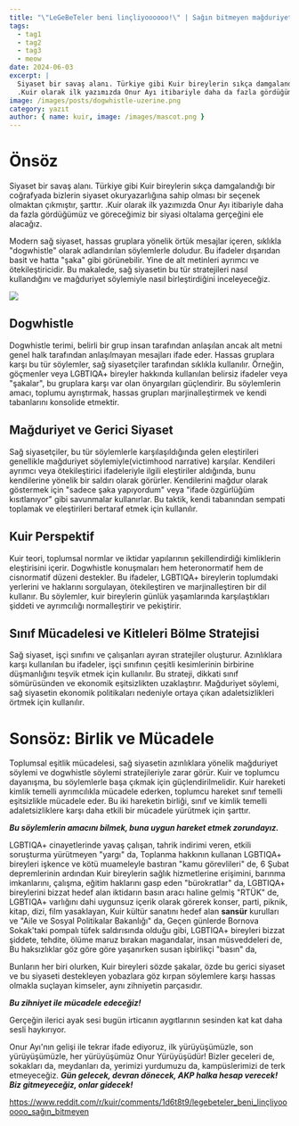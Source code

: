 ```yaml
---
title: "\"LeGeBeTeler beni linçliyoooooo!\" | Sağın bitmeyen mağduriyeti ve dogwhistle stratejisi üzerine"
tags:
  - tag1
  - tag2
  - tag3
  - meow
date: 2024-06-03
excerpt: |
  Siyaset bir savaş alanı. Türkiye gibi Kuir bireylerin sıkça damgalandığı bir coğrafyada bizlerin siyaset okuryazarlığına sahip olması bir seçenek olmaktan çıkmıştır, şarttır.
  .Kuir olarak ilk yazımızda Onur Ayı itibariyle daha da fazla gördüğümüz ve göreceğimiz bir siyasi oltalama gerçeğini ele alacağız.
image: /images/posts/dogwhistle-uzerine.png
category: yazıt
author: { name: kuir, image: /images/mascot.png }
---
```


# Önsöz

Siyaset bir savaş alanı. Türkiye gibi Kuir bireylerin sıkça damgalandığı bir coğrafyada bizlerin siyaset okuryazarlığına sahip olması bir seçenek olmaktan çıkmıştır, şarttır.
.Kuir olarak ilk yazımızda Onur Ayı itibariyle daha da fazla gördüğümüz ve göreceğimiz bir siyasi oltalama gerçeğini ele alacağız.

Modern sağ siyaset, hassas gruplara yönelik örtük mesajlar içeren, sıklıkla "dogwhistle" olarak adlandırılan söylemlerle doludur. Bu ifadeler dışarıdan basit ve hatta "şaka" gibi görünebilir. Yine de alt metinleri ayrımcı ve ötekileştiricidir.
Bu makalede, sağ siyasetin bu tür stratejileri nasıl kullandığını ve mağduriyet söylemiyle nasıl birleştirdiğini inceleyeceğiz.

![](/images/posts/dogwhistle-uzerine.png)

## Dogwhistle

Dogwhistle terimi, belirli bir grup insan tarafından anlaşılan ancak alt metni genel halk tarafından anlaşılmayan mesajları ifade eder.
Hassas gruplara karşı bu tür söylemler, sağ siyasetçiler tarafından sıklıkla kullanılır. Örneğin, göçmenler veya LGBTIQA+ bireyler hakkında kullanılan belirsiz ifadeler veya "şakalar", bu gruplara karşı var olan önyargıları güçlendirir.
Bu söylemlerin amacı, toplumu ayrıştırmak, hassas grupları marjinalleştirmek ve kendi tabanlarını konsolide etmektir.

## Mağduriyet ve Gerici Siyaset

Sağ siyasetçiler, bu tür söylemlerle karşılaşıldığında gelen eleştirileri genellikle mağduriyet söylemiyle(victimhood narrative) karşılar.
Kendileri ayrımcı veya ötekileştirici ifadeleriyle ilgili eleştiriler aldığında, bunu kendilerine yönelik bir saldırı olarak görürler.
Kendilerini mağdur olarak göstermek için "sadece şaka yapıyordum" veya "ifade özgürlüğüm kısıtlanıyor" gibi savunmalar kullanırlar.
Bu taktik, kendi tabanından sempati toplamak ve eleştirileri bertaraf etmek için kullanılır.

## Kuir Perspektif

Kuir teori, toplumsal normlar ve iktidar yapılarının şekillendirdiği kimliklerin eleştirisini içerir.
Dogwhistle konuşmaları hem heteronormatif hem de cisnormatif düzeni destekler.
Bu ifadeler, LGBTIQA+ bireylerin toplumdaki yerlerini ve haklarını sorgulayan, ötekileştiren ve marjinalleştiren bir dil kullanır.
Bu söylemler, kuir bireylerin günlük yaşamlarında karşılaştıkları şiddeti ve ayrımcılığı normalleştirir ve pekiştirir.

## Sınıf Mücadelesi ve Kitleleri Bölme Stratejisi

Sağ siyaset, işçi sınıfını ve çalışanları ayıran stratejiler oluşturur.
Azınlıklara karşı kullanılan bu ifadeler, işçi sınıfının çeşitli kesimlerinin birbirine düşmanlığını teşvik etmek için kullanılır.
Bu strateji, dikkati sınıf sömürüsünden ve ekonomik eşitsizlikten uzaklaştırır.
Mağduriyet söylemi, sağ siyasetin ekonomik politikaları nedeniyle ortaya çıkan adaletsizlikleri örtmek için kullanılır.

# Sonsöz: Birlik ve Mücadele

Toplumsal eşitlik mücadelesi, sağ siyasetin azınlıklara yönelik mağduriyet söylemi ve dogwhistle söylemi stratejileriyle zarar görür.
Kuir ve toplumcu dayanışma, bu söylemlerle başa çıkmak için güçlendirilmelidir.
Kuir hareketi kimlik temelli ayrımcılıkla mücadele ederken, toplumcu hareket sınıf temelli eşitsizlikle mücadele eder.
Bu iki hareketin birliği, sınıf ve kimlik temelli adaletsizliklere karşı daha etkili bir mücadele yürütmek için şarttır.

***Bu söylemlerin amacını bilmek, buna uygun hareket etmek zorundayız.***

LGBTIQA+ cinayetlerinde yavaş çalışan, tahrik indirimi veren, etkili soruşturma yürütmeyen "yargı" da,
Toplanma hakkının kullanan LGBTIQA+ bireyleri işkence ve kötü muameleyle bastıran "kamu görevlileri" de,
6 Şubat depremlerinin ardından Kuir bireylerin sağlık hizmetlerine erişimini, barınma imkanlarını, çalışma, eğitim haklarını gasp eden "bürokratlar" da,
LGBTIQA+ bireylerini bizzat hedef alan iktidarın basın aracı haline gelmiş "RTÜK" de,
LGBTIQA+ varlığını dahi uygunsuz içerik olarak görerek konser, parti, piknik, kitap, dizi, film yasaklayan, Kuir kültür sanatını hedef alan **sansür** kurulları ve "Aile ve Sosyal Politikalar Bakanlığı" da,
Geçen günlerde Bornova Sokak'taki pompalı tüfek saldırısında olduğu gibi, LGBTIQA+ bireyleri bizzat şiddete, tehdite, ölüme maruz bırakan magandalar, insan müsveddeleri de,
Bu haksızlıklar göz göre göre yaşanırken susan işbirlikçi "basın" da,

Bunların her biri olurken, Kuir bireyleri sözde şakalar, özde bu gerici siyaset ve bu siyaseti destekleyen yobazlara göz kırpan söylemlere karşı hassas olmakla suçlayan kimseler, aynı zihniyetin parçasıdır.

***Bu zihniyet ile mücadele edeceğiz!***

Gerçeğin ilerici ayak sesi bugün irticanın aygıtlarının sesinden kat kat daha sesli haykırıyor.

Onur Ayı'nın gelişi ile tekrar ifade ediyoruz, ilk yürüyüşümüzle, son yürüyüşümüzle, her yürüyüşümüz Onur Yürüyüşüdür!
Bizler geceleri de, sokakları da, meydanları da, yerimizi yurdumuzu da, kampüslerimizi de terk etmeyeceğiz.
***Gün gelecek, devran dönecek, AKP halka hesap verecek! Biz gitmeyeceğiz, onlar gidecek!***

https://www.reddit.com/r/kuir/comments/1d6t8t9/legebeteler_beni_linçliyoooooo_sağın_bitmeyen
